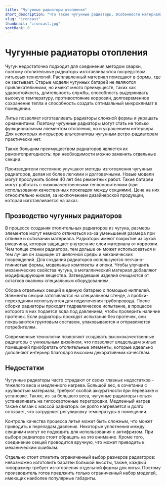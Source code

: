 ```yaml
---
title: "Чугунные радиаторы отопления"
short_description: "Что такое чугунные радиаторы. Особенности материала и тонкости производства. Когда чугунные радиаторы более уместны, чем стальные."
slug: "ironcast"
thumbnail: "ironcast.jpg"
sortRank: 0
---
```


# Чугунные  радиаторы отопления

Чугун недостаточно подходит для соединения методом сварки, поэтому отопительные радиаторы изготавливаются посредством литьевых технологий. Расплавленный материал помещают в формы, где он застывает. Старые модели чугунных батарей не являются привлекательными, но имеют много преимуществ, таких как ударостойкость, длительность службы, способность выдерживать высокую температуру, противостояние коррозии, долговременное сохранение тепла и способность создать оптимальный микроклимат в помещении.

Литье позволяет изготавливать радиаторы сложной формы и украшать орнаментами. Поэтому чугунные радиаторы могут стать не только функциональным элементом отопления, но и украшением интерьера. Для некоторых интерьеров альтернативы [<span class="text-red-500 hover:underline">чугунным ретро-радиаторам</span>](/retro) практически нет.

Также большим преимуществом радиаторов является их ремонтопригодность: при необходимости можно заменить отдельные секции.

Производители постоянно улучшают методы изготовления чугунных радиаторов, делая их более легкими и долговечными. Новые модели могут прослужить более 40 лет без ремонтных работ. Такие батареи  могут работать с низкокачественными теплоносителями (при использовании качественных прокладок между секциями). Цена на них относительно низкая, за исключением дизайнерской продукции, которая изготавливается на заказ.

## Прозводство чугунных радиаторов

В процессе создания отопительных радиаторов из чугуна, размеры элементов могут немного отличаться из-за уменьшения размера при отливке и остывании материала. Радиаторы имеют покрытие из сухой ржавчины, которая защищает внутренние слои материала от коррозии. Чем толще стенки радиатора, тем дольше он может использоваться и тем лучше он защищен от щелочной среды и механических повреждений. Для создания радиаторов используются песчано-глинистые формы, модельные комплекты и опоки. Чтобы улучшить механические свойства чугуна, в металлический материал добавляют модифицирующие вещества. Затвердевшие изделия очищаются от остатков окалины специальным оборудованием.

Сборка отдельных секций в единую батарею с помощью ниппелей. Элементы секций затягиваются на специальном стенде, а пробки-переходники используются для подключения трубопровода. После сборки радиаторы проходят гидравлическое испытание, в процессе которого в них подается вода под давлением, чтобы проверить наличие протечек. Если радиаторы проходят испытание без протечек, они покрываются грунтовым составом, упаковываются и отправляются потребителям. 

Современные технологии позволяют создавать высококачественные радиаторы с уникальным дизайном, что позволяет владельцам жилых помещений приобретать отопительные элементы, которые идеально дополняют интерьер благодаря высоким декоративным качествам.

## Недостатки 

Чугунные радиаторы часто страдают от своих главных недостатков - тяжелого веса и медленного нагрева. Большой вес, в сочетании с хрупкостью материала, требуют особой аккуратности при перевозке и установке. Также, из-за большого веса, чугунные радиаторы нельзя устанавливать на гипсокартонные перегородки. Медленный нагрев также связан с массой радиатора: он долго нагревается и долго остывает, что затрудняет регулировку температуры в помещении.

Контроль качества процесса литья может быть сложным, что может приводить к перепадам давления. Некоторые уплотнения между секциями могут не подходить для использования с антифризом. При выборе радиатора стоит обращать на это внимание. Кроме того, соединение секций проводится вручную, что может приводить к механическим ошибкам.

Отдельно стоит отметить ограниченный выбор размеров радиаторов: невозможно изготовить баратеи большой высоты, также, каждый типоразмер требует изготовления отдельной формы для литья. Поэтому производитель готов предлжить только ограниченный набор моделей, имеющих наиболее популярные габариты.